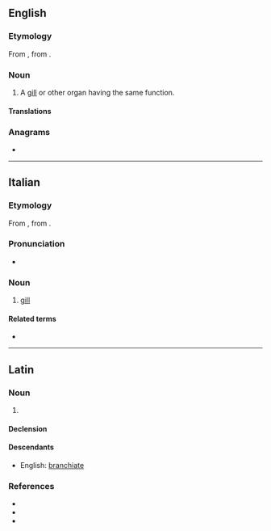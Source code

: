 ==English==

===Etymology===
From {{bor|en|la|branchia}}, from {{der|en|grc|βράγχια|t=gills}}.

===Noun===
{{en-noun|branchiae}}

# A [[gill]] or other organ having the same function.

====Translations====
{{trans-top|gill or other organ having the same function}}
{{trans-mid}}
{{trans-bottom}}

===Anagrams===
* {{anagrams|en|a=aabchinr|bra chain}}

----

==Italian==

===Etymology===
From {{bor|it|la|branchia}}, from {{der|it|grc|βράγχια|t=gills}}.

===Pronunciation===
* {{IPA|/ˈbran.kja/|lang=it}}

===Noun===
{{it-noun|f}}

# [[gill]]

====Related terms====
* {{l|it|branchiale}}

----

==Latin==

===Noun===
{{la-noun|branchia<1>}}

# {{lb|la|usually plural}} {{l|en|branchia}} {{gloss|gill of a fish}}

====Declension====
{{la-ndecl|branchia<1>}}

====Descendants====
* English: [[branchiate]]

===References===
* {{R:L&S}}
* {{R:du Cange}}
* {{R:Gaffiot}}